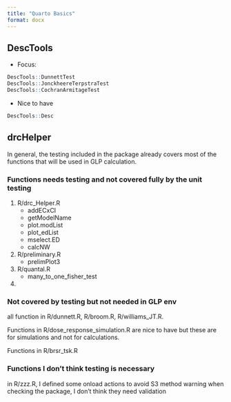 ```yaml
---
title: "Quarto Basics"
format: docx
---
```


## DescTools

- Focus:

```r
DescTools::DunnettTest
DescTools::JonckheereTerpstraTest
DescTools::CochranArmitageTest
```

-  Nice to have

```r
DescTools::Desc
```

## drcHelper

In general, the testing included in the package already covers most of the functions that will be used in GLP calculation.

### Functions needs testing and not covered fully by the unit testing

1. R/drc_Helper.R
    - addECxCI
    - getModelName
    - plot.modList
    - plot_edList
    - mselect.ED
    - calcNW

2. R/preliminary.R
    - prelimPlot3
    
3. R/quantal.R
    - many_to_one_fisher_test
    
4. 

### Not covered by testing but not needed in GLP env

all function in R/dunnett.R, R/broom.R, R/williams_JT.R.

Functions in R/dose_response_simulation.R are nice to have but these are for simulations and not for calculations.

Functions in R/brsr_tsk.R


### Functions I don't think testing is necessary

in R/zzz.R, I defined some onload actions to avoid S3 method warning when checking the package, I don't think they need validation



